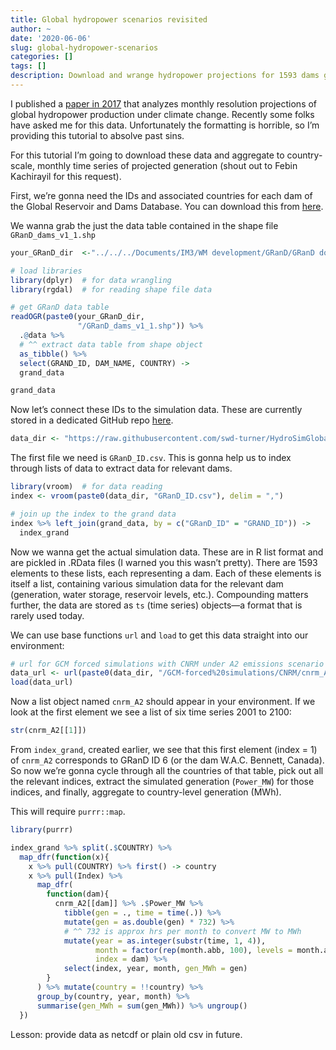 ```yaml
---
title: Global hydropower scenarios revisited
author: ~
date: '2020-06-06'
slug: global-hydropower-scenarios
categories: []
tags: []
description: Download and wrange hydropower projections for 1593 dams globally
---
```

I published a [paper in 2017](https://www.sciencedirect.com/science/article/pii/S0048969717305272) that analyzes monthly resolution projections of global hydropower production under climate change. Recently some folks have asked me for this data. Unfortunately the formatting is horrible, so I'm providing this tutorial to absolve past sins.

For this tutorial I'm going to download these data and aggregate to country-scale, monthly time series of projected generation (shout out to Febin Kachirayil for this request).

First, we're gonna need the IDs and associated countries for each dam of the Global Reservoir and Dams Database. You can download this from [here](http://globaldamwatch.org/data/#core_global).

We wanna grab the just the data table contained in the shape file `GRanD_dams_v1_1.shp`

```r
your_GRanD_dir  <-"../../../Documents/IM3/WM development/GRanD/GRanD download"
```

```r
# load libraries
library(dplyr)  # for data wrangling
library(rgdal)  # for reading shape file data

# get GRanD data table
readOGR(paste0(your_GRanD_dir,
               "/GRanD_dams_v1_1.shp")) %>% 
  .@data %>% 
  # ^^ extract data table from shape object
  as_tibble() %>% 
  select(GRAND_ID, DAM_NAME, COUNTRY) ->
  grand_data

grand_data
```

Now let's connect these IDs to the simulation data. These are currently stored in a dedicated GitHub repo [here]("https://github.com/swd-turner/HydroSimGlobal/").

```r
data_dir <- "https://raw.githubusercontent.com/swd-turner/HydroSimGlobal/master/"
```

The first file we need is `GRanD_ID.csv`. This is gonna help us to index through lists of data to extract data for relevant dams.

```r
library(vroom)  # for data reading
index <- vroom(paste0(data_dir, "GRanD_ID.csv"), delim = ",")

# join up the index to the grand data
index %>% left_join(grand_data, by = c("GRanD_ID" = "GRAND_ID")) ->
  index_grand
```

Now we wanna get the actual simulation data. These are in R list format and are pickled in .RData files (I warned you this wasn't pretty). There are 1593 elements to these lists, each representing a dam. Each of these elements is itself a list, containing various simulation data for the relevant dam (generation, water storage, reservoir levels, etc.). Compounding matters further, the data are stored as `ts` (time series) objects---a format that is rarely used today.

We can use base functions `url` and `load` to get this data straight into our environment:

```r
# url for GCM forced simulations with CNRM under A2 emissions scenario
data_url <- url(paste0(data_dir, "/GCM-forced%20simulations/CNRM/cnrm_A2"))
load(data_url)
```

Now a list object named `cnrm_A2` should appear in your environment. If we look at the first element we see a list of six time series 2001 to 2100:

```r
str(cnrm_A2[[1]])
```

From `index_grand`, created earlier, we see that this first element (index = 1) of `cnrm_A2` corresponds to GRanD ID 6 (or the dam W.A.C. Bennett, Canada). So now we're gonna cycle through all the countries of that table, pick out all the relevant indices, extract the simulated generation (`Power_MW`) for those indices, and finally, aggregate to country-level generation (MWh).

This will require `purrr::map`.

```r
library(purrr)

index_grand %>% split(.$COUNTRY) %>%
  map_dfr(function(x){
    x %>% pull(COUNTRY) %>% first() -> country
    x %>% pull(Index) %>% 
      map_dfr(
        function(dam){
          cnrm_A2[[dam]] %>% .$Power_MW %>%
            tibble(gen = ., time = time(.)) %>% 
            mutate(gen = as.double(gen) * 732) %>%
            # ^^ 732 is approx hrs per month to convert MW to MWh
            mutate(year = as.integer(substr(time, 1, 4)),
                   month = factor(rep(month.abb, 100), levels = month.abb),
                   index = dam) %>% 
            select(index, year, month, gen_MWh = gen)
        }
      ) %>% mutate(country = !!country) %>% 
      group_by(country, year, month) %>% 
      summarise(gen_MWh = sum(gen_MWh)) %>% ungroup()
  })

```





Lesson: provide data as netcdf or plain old csv in future.

